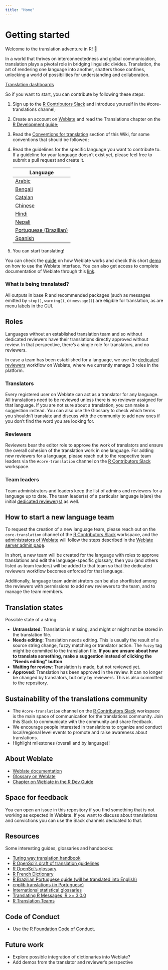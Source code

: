 ```yaml
---
title: "Home"
---
```


# Getting started

Welcome to the translation adventure in R! 🚀

In a world that thrives on interconnectedness and global communication, translation plays a pivotal role in bridging 
linguistic divides. Translation, the art of rendering one language into another, shatters those confines, unlocking a 
world of possibilities for understanding and collaboration.

[Translation dashboards](https://contributor.r-project.org/translations-dashboard/)

So if you want to start, you can contribute by following these steps:

1. Sign up to the [R Contributors Slack](https://contributor.r-project.org/slack) and introduce yourself in the 
#core-translations channel;

1. Create an account on [Weblate](https://translate.rx.studio/) and read the Translations chapter on the [R Development 
guide](https://contributor.r-project.org/rdevguide/);

1. Read the [Conventions for translation](Conventions_for_Languages/index.qmd) 
section of this Wiki, for some conventions that should be followed;

1. Read the guidelines for the specific language you want to contribute to. If a guideline for your language doesn't 
exist yet, please feel free to submit a pull request and create it.

    |Language |
    | -- | 
    |[Arabic](Conventions_for_Languages/Arabic-specific-translations.qmd) | 
    |[Bengali](Conventions_for_Languages/Bengali-specific-translations.qmd)| 
    |[Catalan](Conventions_for_Languages/Catalan-specific-translations.qmd)| 
    |[Chinese](Conventions_for_Languages/Chinese-specific-translations.qmd)| 
    |[Hindi](Conventions_for_Languages/Hindi-specific-translations.qmd)| 
    |[Nepali](Conventions_for_Languages/Nepali-specific-translations.qmd)|
    |[Portuguese (Brazilian)](Conventions_for_Languages/Brazilian‐Portugese-specific-translations.qmd)| 
    |[Spanish](Conventions_for_Languages/Spanish-specific-translations.qmd)|

1. You can start translating!

You can check the 
[guide](https://contributor.r-project.org/rdevguide/chapters/message_translations.html#how-to-contribute-new-translations) on how 
Weblate works and check this short [demo](https://www.youtube.com/watch?v=VFwTn32MrBw) on how to use the Weblate 
interface. You can also get access to complete documentation of Weblate through this 
[link](https://docs.weblate.org/en/latest/).

### What is being translated?

All outputs in base R and recommended packages (such as messages emitted by `stop()`, 
`warning()`, or `message()`) are eligible for translation, as are menu labels in the GUI.

## Roles

Languages without an established translation team and so without dedicated reviewers have their translations directly approved without review.
In that perspective, there's a single role for translators, and no reviewers.

In case a team has been established for a language, we use the [dedicated reviewers](https://docs.weblate.org/en/latest/workflows.html#dedicated-reviewers) 
workflow on Weblate, where we currently manage 3 roles in the platform.

### Translators

Every registered user on Weblate can act as a translator for any language. All translations need to be reviewed unless there is 
no reviewer assigned for that language. If you are not sure about a translation, you can make a suggestion instead. You 
can also use the Glossary to check which terms you shouldn't translate and discuss with the community to add new ones if 
you don't find the word you are looking for. 

### Reviewers

Reviewers bear the editor role to approve the work of translators and ensure the overall cohesion of the 
translation work in one language. For adding new reviewers for a language, please reach out to the 
respective team leaders via the `#core-translation` channel on the [R Contributors 
Slack](https://contributor.r-project.org/slack) workspace.

### Team leaders

Team administrators and leaders keep the list of admins and reviewers for a language up to date. The team 
leader(s) of a particular language is(are) the initial [dedicated 
reviewer(s)](https://docs.weblate.org/en/latest/workflows.html#dedicated-reviewers) as well.

## How to start a new language team

To request the creation of a new language team, please reach out on the `core-translation` channel of the [R Contributors Slack](https://contributor.r-project.org/slack) workspace, and the [administrators of Weblate](https://contributor.r-project.org/translations/Weblate-server.html#administrators) will follow the steps described in the [Weblate server admin page](https://contributor.r-project.org/translations/Weblate-server.html#team-leaders).

In short, a new team will be created for the language with roles to approve translations and edit the language-specific glossary, then you (and others listed as team leaders) will be added to that team so that the dedicated reviewers workflow becomes enforced for that language.

Additionally, language team administrators can be also shortlisted among the reviewers with permissions to add new reviewers to the team, and to manage the team members.

## Translation states

Possible state of a string: 

* **Untranslated**: Translation is missing, and might or might not be stored in the translation file. 
* **Needs editing**: Translation needs editing. This is usually the result of a source string 
change, fuzzy matching or translator action. The `fuzzy` tag might be commited to the translation file. **If you are unsure about how to translate something, make a suggestion instead of clicking the "Needs editing" button**.
* **Waiting for review**: Translation is made, but not reviewed yet.
* **Approved**: Translation has been approved in the review. It can no longer be changed by translators, but only by reviewers. This is also committed to the repository.

## Sustainability of the translations community

- The `#core-translation` channel on the [R Contributors Slack](https://contributor.r-project.org/slack) workspace is
the main space of communication for the translations  community. Join this Slack to communicate with the community and
share feedback.
- We encourage people interested in translations to organize and conduct local/regional level events to promote and
raise awareness about translations.
- Highlight milestones (overall and by language)!

## About Weblate

- [Weblate documentation](https://docs.weblate.org/en/latest/)
- [Glossary on Weblate](https://translate.rx.studio/projects/r-project/glossary/)
- [Chapter on Weblate in the R Dev Guide](https://github.com/r-devel/rdevguide/pull/142)

## Space for feedback

You can open an issue in this repository if you find something that is not working as expected in Weblate. If you want 
to discuss about translations and convictions you can use the Slack channels dedicated to that.

## Resources

Some interesting guides, glossaries and handbooks:

- [Turing way translation handbook](https://the-turing-way.netlify.app/community-handbook/translation)
- [R OpenSci's draft of translation guidelines](https://translationguide.ropensci.org/)
- [R OpenSci's glossary](https://github.com/ropensci-review-tools/glossary/blob/master/glossary.csv)
- [R French Dictionary](https://github.com/phgrosjean/rfrench/blob/main/RFrenchDictionary.txt)
- [R Brazilian Portuguese guide (will be translated into English)](https://github.com/clente/pt-br)
- [cpplib translations (in Portuguese)](https://translationproject.org/latest/cpplib/pt_BR.po)
- [International statistical glossaries](https://www.cso.ie/en/methods/quality/statisticalglossary/)
- [Translating R Messages, R >= 3.0.0](https://developer.r-project.org/Translations30.html)
- [R Translation Teams](https://developer.r-project.org/TranslationTeams.html)

## Code of Conduct

- Use the [R Foundation Code of Conduct](https://www.r-project.org/coc-policy.html).

## Future work

* Explore possible integration of dictionaries into Weblate?
* Add demos from the translator and 
reviewer's perspective
